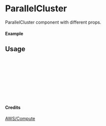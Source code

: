 
<Meta of={ParallelCluster} title="AWS/Compute/ParallelCluster" />

# ParallelCluster

ParallelCluster component with different props.

#### Example

<Canvas of={ParallelCluster.Primary} />

## Usage

```ts
import { ParallelCluster } from "yadl-ui";

const Example = () => {
  return (
      <ParallelCluster />
  );
};

export default Example;
```

#### Credits
[AWS/Compute](https://aws-icons.com/)
